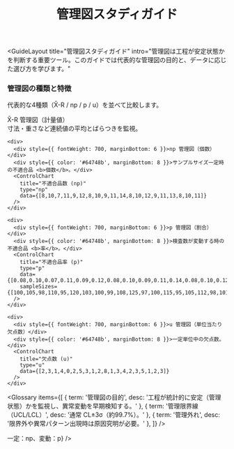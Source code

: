 ﻿---
title: "管理図スタディガイド"
description: "代表的な管理図（X̄R / np / p / u）の見方と選び方を学ぶ"
tags: ["QC", "統計", "管理図"]
exam: "qc"
status: published
---


<GuideLayout
  title="管理図スタディガイド"
  intro="管理図は工程が安定状態かを判断する重要ツール。このガイドでは代表的な管理図の目的と、データに応じた選び方を学びます。"
>

<section style={{ marginBottom: 24 }}>
  <h3 style={{ fontSize: 20, fontWeight: 800, textAlign: 'center', margin: '0 0 12px' }}>
    管理図の種類と特徴
  </h3>
  <p style={{ maxWidth: 760, margin: '0 auto 12px', color: '#64748b' }}>
    代表的な4種類（X̄-R / np / p / u）を並べて比較します。
  </p>

  <div style={{ display: 'grid', gridTemplateColumns: 'repeat(auto-fit, minmax(320px, 1fr))', gap: 16 }}>
    <div>
      <div style={{ fontWeight: 700, marginBottom: 6 }}>X̄-R 管理図（計量値）</div>
      <div style={{ color: '#64748b', marginBottom: 8 }}>寸法・重さなど連続値の平均とばらつきを監視。</div>
      <ControlChart
        title="X値"
        type="x"
        data={[10.1,10.2,9.9,10.3,9.8,10.0,10.4,10.1,9.9,10.2,10.5,9.7,10.0,10.3,9.9,10.1,10.6,9.8,10.2,10.0]}
      />
    </div>

    <div>
      <div style={{ fontWeight: 700, marginBottom: 6 }}>np 管理図（個数）</div>
      <div style={{ color: '#64748b', marginBottom: 8 }}>サンプルサイズ一定時の不適合品 <b>個数</b>。</div>
      <ControlChart
        title="不適合品数 (np)"
        type="np"
        data={[8,10,7,11,9,12,8,10,9,11,14,8,10,12,9,11,13,8,10,11]}
      />
    </div>

    <div>
      <div style={{ fontWeight: 700, marginBottom: 6 }}>p 管理図（割合）</div>
      <div style={{ color: '#64748b', marginBottom: 8 }}>検査数が変動する時の不適合品 <b>率</b>。</div>
      <ControlChart
        title="不適合品率 (p)"
        type="p"
        data={[0.08,0.10,0.07,0.11,0.09,0.12,0.08,0.10,0.09,0.11,0.14,0.08,0.10,0.12,0.09,0.11,0.13,0.08,0.10,0.11]}
        sampleSizes={[100,105,98,110,95,120,103,100,99,108,125,97,100,115,95,105,112,98,101,104]}
      />
    </div>

    <div>
      <div style={{ fontWeight: 700, marginBottom: 6 }}>u 管理図（単位当たり欠点数）</div>
      <div style={{ color: '#64748b', marginBottom: 8 }}>一定単位中の欠点数。</div>
      <ControlChart
        title="欠点数 (u)"
        type="u"
        data={[2,3,1,4,0,2,5,3,1,2,8,1,3,4,2,3,5,1,2,3]}
      />
    </div>
  </div>
</section>

<Glossary items={[
  { term: '管理図の目的', desc: '工程が統計的に安定（管理状態）かを監視し、異常変動を早期検知する。' },
  { term: '管理限界線（UCL/LCL）', desc: '通常 CL±3σ（約99.7%）。' },
  { term: '管理外れ', desc: '限界外や異常パターン出現時は原因究明が必要。' },
]} />

<section style={{ maxWidth: 760, margin: '0 auto', display: 'grid', gap: 12 }}>
  <QA q="点が管理限界外に出たら正常？異常？" a="異常（特殊原因の可能性が高い）。" />
  <QA q="検査数が一定／変動で使う図は？" a={<div>一定：np、変動：p</div>} />
  <QA q="X̄-Rが向くのは？" a="寸法・重さなどの連続値の平均とばらつき。" />
</section>

</GuideLayout>
